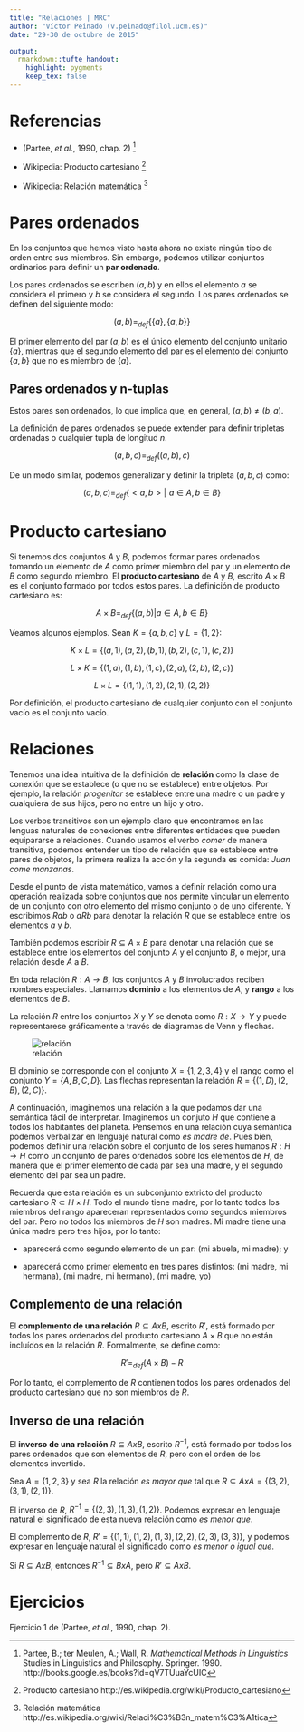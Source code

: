 ```yaml
---
title: "Relaciones | MRC"
author: "Víctor Peinado (v.peinado@filol.ucm.es)"
date: "29-30 de octubre de 2015"

output:
  rmarkdown::tufte_handout:
    highlight: pygments
    keep_tex: false
---
```


# Referencias

- (Partee, *et al.*, 1990, chap. 2) [^partee]

- Wikipedia: Producto cartesiano [^prodcartesiano]

- Wikipedia: Relación matemática [^relbin]



# Pares ordenados

En los conjuntos que hemos visto hasta ahora no existe ningún tipo de orden entre sus miembros. Sin embargo, podemos utilizar conjuntos ordinarios para definir un **par ordenado**. 

Los pares ordenados se escriben $(a, b)$ y en ellos el elemento $a$ se considera el primero y $b$ se considera el segundo. Los pares ordenados se definen del siguiente modo: 

$$
(a,b) = _{def}\{\{a\}, \{a,b\}\}
$$

El primer elemento del par $(a, b)$ es el único elemento del conjunto unitario $\{a\}$, mientras que el segundo elemento del par es el elemento del conjunto $\{a, b\}$ que no es miembro de $\{a\}$.


## Pares ordenados y n-tuplas

Estos pares son ordenados, lo que implica que, en general, $(a,b) \not= (b,a)$.\marginnote{¿Por qué digo \textit{en general}? Porque $\{\{a\}, \{a,b\}\} = \{\{b\}, \{b,a\}\}$ si y solo si $a = b$.} 

La definición de pares ordenados se puede extender para definir tripletas ordenadas o cualquier tupla de longitud $n$.

$$
(a, b, c) = _{def}((a,b),c)
$$

De un modo similar, podemos generalizar y definir la tripleta $(a,b,c)$ como:

$$
(a,b,c) =  _{def}\{<a, b> |\,\, a \in A, b \in B\}
$$


# Producto cartesiano

Si tenemos dos conjuntos $A$ y $B$, podemos formar pares ordenados tomando un elemento de $A$ como primer miembro del par y un elemento de $B$ como segundo miembro. El **producto cartesiano** de $A$ y $B$, escrito $A \times B$ es el conjunto formado por todos estos pares. La definición de producto cartesiano es:

$$
A \times B = _{def}\{(a,b) | a \in A, b \in B\}
$$

Veamos\marginnote{El número total de pares ordenados que tiene un producto cartesiano se calcula multiplicando las cardinalidades de los conjuntos. En este caso $|K|=3$ y $|L|=2$, $3 \times 2=6$ pares ordenados.} algunos ejemplos. Sean $K = \{a, b, c\}$ y $L = \{1, 2\}$:

$$
K \times L =  \{(a, 1), (a, 2), (b, 1), (b, 2), (c, 1), (c, 2)\}
$$

$$
L \times K =  \{(1, a), (1, b), (1, c), (2, a), (2, b), (2, c)\}
$$

$$
L \times L =  \{(1, 1), (1, 2), (2, 1), (2, 2)\}
$$

Por\marginnote{$K \times \varnothing =  \varnothing$} definición, el producto cartesiano de cualquier conjunto con el conjunto vacío es el conjunto vacío.


# Relaciones

Tenemos una idea intuitiva de la definición de **relación** como la clase de conexión que se establece (o que no se establece) entre objetos. Por ejemplo, la relación *progenitor* se establece entre una madre o un padre y cualquiera de sus hijos, pero no entre un hijo y otro.

Los verbos transitivos son un ejemplo claro que encontramos en las lenguas naturales de conexiones entre diferentes entidades que pueden equipararse a relaciones. Cuando usamos el verbo *comer* de manera transitiva, podemos entender un tipo de relación que se establece entre pares de objetos, la primera realiza la acción y la segunda es comida: *Juan come manzanas*.

Desde el punto de vista matemático, vamos a definir relación como una operación realizada sobre conjuntos que nos permite vincular un elemento de un conjunto con otro elemento del mismo conjunto o de uno diferente. Y escribimos $Rab$ o $aRb$ para denotar la relación $R$ que se establece entre los elementos $a$ y $b$. 

También podemos escribir $R \subseteq A \times B$\marginnote{¡Ojo! Una relación $R$ desde $A$ hasta $B$ puede entenderse como un subconjunto del producto cartesiano $A \times B$.} para denotar una relación que se establece entre los elementos del conjunto $A$ y el conjunto $B$, o mejor, una relación desde $A$ a $B$.

En toda relación $R: A \rightarrow B$, los conjuntos $A$ y $B$ involucrados reciben nombres especiales. Llamamos **dominio** a los elementos de $A$, y **rango** a los elementos de $B$.

La relación $R$ entre los conjuntos $X$ y $Y$ se denota como $R: X \rightarrow Y$ y puede representarese gráficamente a través de diagramas de Venn y flechas.

![relación](../img/relation.png)

El dominio se corresponde con el conjunto $X = \{1, 2, 3, 4\}$ y el rango como el conjunto $Y = \{A, B, C, D\}$. Las flechas representan la relación $R = \{(1, D), (2, B), (2, C)\}$.\marginnote{En una relación, podemos encontrar un elemento del dominio con más de un elemento del rango.}

A continuación, imaginemos una relación a la que podamos dar una semántica fácil de interpretar. Imaginemos un conjuto $H$ que contiene a todos los habitantes del planeta. Pensemos en una relación cuya semántica podemos verbalizar en lenguaje natural como *es madre de*. Pues bien, podemos definir una relación sobre el conjunto de los seres humanos $R: H \rightarrow H$ como un conjunto de pares ordenados sobre los elementos de $H$, de manera que el primer elemento de cada par sea una madre, y el segundo elemento del par sea un padre. 

Recuerda que esta relación es un subconjunto extricto del producto cartesiano $R \subset H \times H$. Todo el mundo tiene madre, por lo tanto todos los miembros del rango apareceran representados como segundos miembros del par. Pero no todos los miembros de $H$ son madres. Mi madre tiene una única madre pero tres hijos, por lo tanto:

- aparecerá como segundo elemento de un par: (mi abuela, mi madre); y

- aparecerá como primer elemento en tres pares distintos: (mi madre, mi hermana), (mi madre, mi hermano), (mi madre, yo)


## Complemento de una relación

El **complemento de una relación** $R \subseteq A x B$, escrito $R'$, está formado por todos los pares ordenados del producto cartesiano $A \times B$ que no están incluídos en la relación $R$. Formalmente, se define como:

$$
R' = _{def}(A \times B) - R
$$

Por\marginnote{Por cierto, como hemos visto con otros conjuntos, $(R')' = R$.} lo tanto, el complemento de $R$ contienen todos los pares ordenados del producto cartesiano que no son miembros de $R$.


## Inverso de una relación

El **inverso de una relación** $R \subseteq A x B$, escrito $R^{-1}$, está formado por todos los pares ordenados que son elementos de $R$, pero con el orden de los elementos invertido.

Sea $A = \{1, 2, 3\}$ y sea $R$ la relación *es mayor que* tal que $R \subseteq A x A = \{(3, 2), (3, 1), (2, 1)\}$.

El inverso de $R$, $R^{-1} = \{(2, 3), (1, 3), (1, 2)\}$. Podemos expresar en lenguaje natural el significado de esta nueva relación como *es menor que*.

El complemento de $R$, $R' = \{(1, 1), (1, 2), (1, 3), (2, 2), (2, 3), (3, 3)\}$, y podemos expresar en lenguaje natural el significado como *es menor o igual que*.

Si $R \subseteq A x B$, entonces $R^{-1} \subseteq B x A$, pero $R' \subseteq A x B$.


# Ejercicios

Ejercicio 1 de (Partee, *et al.*, 1990, chap. 2).



[^partee]: Partee, B.; ter Meulen, A.; Wall, R. *Mathematical Methods in Linguistics* Studies in Linguistics and Philosophy. Springer. 1990. http://books.google.es/books?id=qV7TUuaYcUIC 

[^prodcartesiano]: Producto cartesiano http://es.wikipedia.org/wiki/Producto_cartesiano

[^relbin]: Relación matemática http://es.wikipedia.org/wiki/Relaci\%C3\%B3n_matem\%C3\%A1tica

[^funcmat]: Función matemática http://es.wikipedia.org/wiki/Funci\%C3\%B3n_matem\%C3\%A1tica
